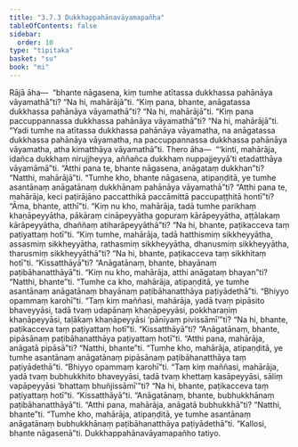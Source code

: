 ```yaml
---
title: "3.7.3 Dukkhappahānavāyamapañha"
tableOfContents: false
sidebar:
  order: 10
type: "tipitaka"
basket: "su"
book: "mi"
---
```



<DynamicBreadcrumb />

<Division number="96" book="mi">

<Paragraph number="459" book="mi">
Rājā āha—  “bhante nāgasena, kiṃ tumhe atītassa dukkhassa pahānāya vāyamathā”ti? “Na hi, mahārājā”ti. “Kiṃ pana, bhante, anāgatassa dukkhassa pahānāya vāyamathā”ti? “Na hi, mahārājā”ti. “Kiṃ pana paccuppannassa dukkhassa pahānāya vāyamathā”ti? “Na hi, mahārājā”ti. “Yadi tumhe na atītassa dukkhassa pahānāya vāyamatha, na anāgatassa dukkhassa pahānāya vāyamatha, na paccuppannassa dukkhassa pahānāya vāyamatha, atha kimatthāya vāyamathā”ti. Thero āha—  “‘kinti, mahārāja, idañca dukkhaṃ nirujjheyya, aññañca dukkhaṃ nuppajjeyyā’ti etadatthāya vāyamāmā”ti.
</Paragraph>

<Paragraph number="460" book="mi">
“Atthi pana te, bhante nāgasena, anāgataṃ dukkhan”ti? “Natthi, mahārājā”ti. “Tumhe kho, bhante nāgasena, atipaṇḍitā, ye tumhe asantānaṃ anāgatānaṃ dukkhānaṃ pahānāya vāyamathā”ti? “Atthi pana te, mahārāja, keci paṭirājāno paccatthikā paccāmittā paccupaṭṭhitā hontī”ti? “Āma, bhante, atthī”ti. “Kiṃ nu kho, mahārāja, tadā tumhe parikhaṃ khaṇāpeyyātha, pākāraṃ cināpeyyātha gopuraṃ kārāpeyyātha, aṭṭālakaṃ kārāpeyyātha, dhaññaṃ atiharāpeyyāthā”ti? “Na hi, bhante, paṭikacceva taṃ paṭiyattaṃ hotī”ti. “Kiṃ tumhe, mahārāja, tadā hatthismiṃ sikkheyyātha, assasmiṃ sikkheyyātha, rathasmiṃ sikkheyyātha, dhanusmiṃ sikkheyyātha, tharusmiṃ sikkheyyāthā”ti? “Na hi, bhante, paṭikacceva taṃ sikkhitaṃ hotī”ti. “Kissatthāyā”ti? “Anāgatānaṃ, bhante, bhayānaṃ paṭibāhanatthāyā”ti. “Kiṃ nu kho, mahārāja, atthi anāgataṃ bhayan”ti? “Natthi, bhante”ti. “Tumhe ca kho, mahārāja, atipaṇḍitā, ye tumhe asantānaṃ anāgatānaṃ bhayānaṃ paṭibāhanatthāya paṭiyādethā”ti.
</Paragraph>

<Paragraph number="461" book="mi">
“Bhiyyo opammaṃ karohī”ti. “Taṃ kiṃ maññasi, mahārāja, yadā tvaṃ pipāsito bhaveyyāsi, tadā tvaṃ udapānaṃ khaṇāpeyyāsi, pokkharaṇiṃ khaṇāpeyyāsi, taḷākaṃ khaṇāpeyyāsi ‘pānīyaṃ pivissāmī’”ti? “Na hi, bhante, paṭikacceva taṃ paṭiyattaṃ hotī”ti. “Kissatthāyā”ti? “Anāgatānaṃ, bhante, pipāsānaṃ paṭibāhanatthāya paṭiyattaṃ hotī”ti. “Atthi pana, mahārāja, anāgatā pipāsā”ti? “Natthi, bhante”ti. “Tumhe kho, mahārāja, atipaṇḍitā, ye tumhe asantānaṃ anāgatānaṃ pipāsānaṃ paṭibāhanatthāya taṃ paṭiyādethā”ti.
</Paragraph>

<Paragraph number="462" book="mi">
“Bhiyyo opammaṃ karohī”ti. “Taṃ kiṃ maññasi, mahārāja, yadā tvaṃ bubhukkhito bhaveyyāsi, tadā tvaṃ khettaṃ kasāpeyyāsi, sāliṃ vapāpeyyāsi ‘bhattaṃ bhuñjissāmī’”ti? “Na hi, bhante, paṭikacceva taṃ paṭiyattaṃ hotī”ti. “Kissatthāyā”ti. “Anāgatānaṃ, bhante, bubhukkhānaṃ paṭibāhanatthāyā”ti. “Atthi pana, mahārāja, anāgatā bubhukkhā”ti? “Natthi, bhante”ti. “Tumhe kho, mahārāja, atipaṇḍitā, ye tumhe asantānaṃ anāgatānaṃ bubhukkhānaṃ paṭibāhanatthāya paṭiyādethā”ti.
</Paragraph>

<Paragraph number="463" book="mi">
“Kallosi, bhante nāgasenā”ti.

</Paragraph>
</Division>

<Paragraph number="464" type="center" book="mi">
Dukkhappahānavāyamapañho tatiyo.
</Paragraph>